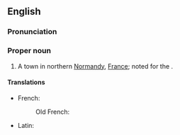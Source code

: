 ==English==
{{wikipedia}}

===Pronunciation===
{{rfp|lang=en}}

===Proper noun===
{{en-proper noun}}

# A town in northern [[Normandy]], [[France]]; noted for the {{w|Bayeux Tapestry}}.

====Translations====
{{trans-top|town in Normandy}}
* French: {{t+|fr|Bayeux}}
*: Old French: {{t|fro|Baex}}
{{trans-mid}}
* Latin: {{t|la|Augustodūrum|n}}
{{trans-bottom}}